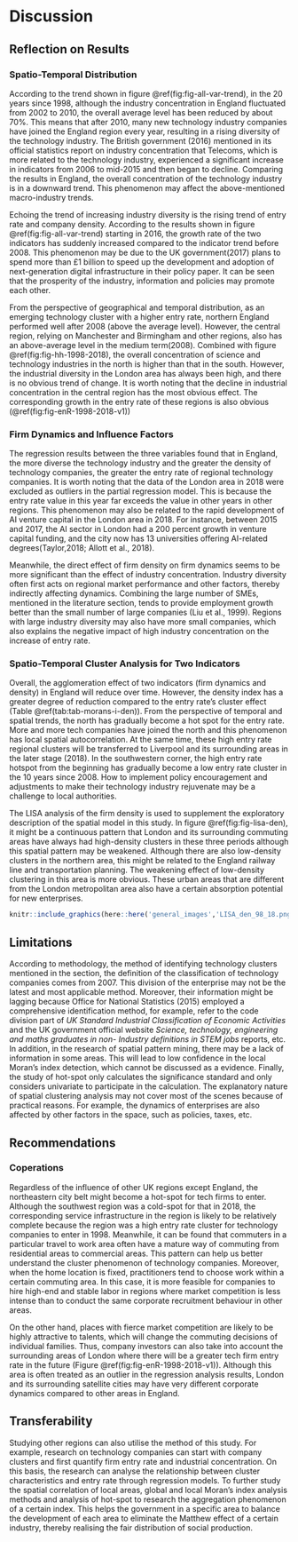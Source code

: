 # Discussion{#discussion}

## Reflection on Results

### Spatio-Temporal Distribution

According to the trend shown in figure \@ref(fig:fig-all-var-trend), in the 20 years since 1998, although the industry concentration in England fluctuated from 2002 to 2010, the overall average level has been reduced by about 70%.  This means that after 2010, many new technology industry companies have joined the England region every year, resulting in a rising diversity of the technology industry.  The British government (2016) mentioned in its official statistics report on industry concentration that Telecoms, which is more related to the technology industry, experienced a significant increase in indicators from 2006 to mid-2015 and then began to decline. Comparing the results in England, the overall concentration of the technology industry is in a downward trend. This phenomenon may affect the above-mentioned macro-industry trends.

Echoing the trend of increasing industry diversity is the rising trend of entry rate and company density. According to the results shown in figure \@ref(fig:fig-all-var-trend) starting in 2016, the growth rate of the two indicators has suddenly increased compared to the indicator trend before 2008. This phenomenon may be due to the UK government(2017) plans to spend more than £1 billion to speed up the development and adoption of next-generation digital infrastructure in their policy paper. It can be seen that the prosperity of the industry, information and policies may promote each other.

From the perspective of geographical and temporal distribution, as an emerging technology cluster with a higher entry rate, northern England performed well after 2008 (above the average level). However, the central region, relying on Manchester and Birmingham and other regions, also has an above-average level in the medium term(2008). Combined with figure \@ref(fig:fig-hh-1998-2018), the overall concentration of science and technology industries in the north is higher than that in the south. However, the industrial diversity in the London area has always been high, and there is no obvious trend of change. It is worth noting that the decline in industrial concentration in the central region has the most obvious effect. The corresponding growth in the entry rate of these regions is also obvious (\@ref(fig:fig-enR-1998-2018-v1))

### Firm Dynamics and Influence Factors 

The regression results between the three variables found that in England, the more diverse the technology industry and the greater the density of technology companies, the greater the entry rate of regional technology companies. It is worth noting that the data of the London area in 2018 were excluded as outliers in the partial regression model. This is because the entry rate value in this year far exceeds the value in other years in other regions. This phenomenon may also be related to the rapid development of AI venture capital in the London area in 2018. For instance, between 2015 and 2017, the AI sector in London had a 200 percent growth in venture capital funding, and the city now has 13 universities offering AI-related degrees(Taylor,2018; Allott et al., 2018). 

Meanwhile, the direct effect of firm density on firm dynamics seems to be more significant than the effect of industry concentration. Industry diversity often first acts on regional market performance and other factors, thereby indirectly affecting dynamics. Combining the large number of SMEs, mentioned in the literature section, tends to provide employment growth better than the small number of large companies (Liu et al., 1999). Regions with large industry diversity may also have more small companies, which also explains the negative impact of high industry concentration on the increase of entry rate.

### Spatio-Temporal Cluster Analysis for Two Indicators

Overall, the agglomeration effect of two indicators (firm dynamics and density) in England will reduce over time. However, the density index has a greater degree of reduction compared to the entry rate's cluster effect (Table \@ref(tab:tab-morans-i-den)). From the perspective of temporal and spatial trends, the north has gradually become a hot spot for the entry rate. More and more tech companies have joined the north and this phenomenon has local spatial autocorrelation. At the same time, these high entry rate regional clusters will be transferred to Liverpool and its surrounding areas in the later stage (2018). In the southwestern corner, the high entry rate hotspot from the beginning has gradually become a low entry rate cluster in the 10 years since 2008. How to implement policy encouragement and adjustments to make their technology industry rejuvenate may be a challenge to local authorities.

The LISA analysis of the firm density is used to supplement the exploratory description of the spatial model in this study. In figure \@ref(fig:fig-lisa-den), it might be a continuous pattern that London and its surrounding commuting areas have always had high-density clusters in these three periods although this spatial pattern may be weakened. Although there are also low-density clusters in the northern area, this might be related to the England railway line and transportation planning. The weakening effect of low-density clustering in this area is more obvious. These urban areas that are different from the London metropolitan area also have a certain absorption potential for new enterprises.

```r
knitr::include_graphics(here::here('general_images','LISA_den_98_18.png'))
```

## Limitations

According to methodology, the method of identifying technology clusters mentioned in the section, the definition of the classification of technology companies comes from 2007. This division of the enterprise may not be the latest and most applicable method. Moreover, their information might be lagging because Office for National Statistics (2015) employed a comprehensive identification method, for example, refer to the code division part of *UK Standard Industrial Classification of Economic Activities* and the UK government official website *Science, technology, engineering and maths graduates in non- Industry definitions in STEM jobs* reports, etc. In addition, in the research of spatial pattern mining, there may be a lack of information in some areas. This will lead to low confidence in the local Moran's index detection, which cannot be discussed as a evidence. Finally, the study of hot-spot only calculates the significance standard and only considers univariate to participate in the calculation. The explanatory nature of spatial clustering analysis may not cover most of the scenes because of practical reasons. For example, the dynamics of enterprises are also affected by other factors in the space, such as policies, taxes, etc.

## Recommendations

### Coperations

Regardless of the influence of other UK regions except England, the northeastern city belt might become a hot-spot for tech firms to enter. Although the southwest region was a cold-spot for that in 2018, the corresponding service infrastructure in the region is likely to be relatively complete because the region was a high entry rate cluster for technology companies to enter in 1998. Meanwhile, it can be found that commuters in a particular travel to work area often have a mature way of commuting from residential areas to commercial areas. This pattern can help us better understand the cluster phenomenon of technology companies. Moreover, when the home location is fixed, practitioners tend to choose work within a certain commuting area. In this case, it is more feasible for companies to hire high-end and stable labor in regions where market competition is less intense than to conduct the same corporate recruitment behaviour in other areas.

On the other hand, places with fierce market competition are likely to be highly attractive to talents, which will change the commuting decisions of individual families. Thus, company investors can also take into account the surrounding areas of London where there will be a greater tech firm entry rate in the future (Figure \@ref(fig:fig-enR-1998-2018-v1)). Although this area is often treated as an outlier in the regression analysis results, London and its surrounding satellite cities may have very different corporate dynamics compared to other areas in England.

<!-- ### Government -->

<!-- 从全局角度出发，根据实验结果会发现企业的进入率聚集效应呈现逐年下降的趋势 (\@ref(tab:tab-morans-i-enR)) -->

<!-- 从局部角度观察，北方地区特别是东北部通勤地区的聚集效应下降相比其他地区有延迟。对于政策而言，南北部地区的政策推行需要结合当地现状。举个例子，政府希望提高某大区域科技企业数量平均水平以此来优化各个地区产业结构。如果England政府出于鼓励当地企业迁入或创立的目的，在投资优先级上可以考虑企业进入率冷点群地区优先。因为提高冷点群中某一个地区的企业entry rate可以在空间效应上一定程度消解Low-Low Cluster的产生。这样做有利于引导地区之间的产业平衡，而不是高进入率和低进入率二元分明（也可以避免马太效应） -->

<!-- 从政府直接作用的角度出发，比如推行针对科技公司的税收优惠，地区租金优惠来提高地区的企业进入率。 -->

<!-- 从间接作用的方式上，政府可以通过引导地区科技产业的多样性发展与适当增加地区科技企业密度的方式来提高的当地企业进入率。根据(Table \@ref(tab:tab-regression-entry-rate))的实验结果展示，企业在某一地区在某一时段的进入率受到地区企业密度的正影响和企业集中度(Herfindahl-Hirschman Index )的负影响。 -->

## Transferability 

Studying other regions can also utilise the method of this study. For example, research on technology companies can start with company clusters and first quantify firm entry rate and industrial concentration. On this basis, the research can analyse the relationship between cluster characteristics and entry rate through regression models. To further study the spatial correlation of local areas, global and local Moran's index analysis methods and analysis of hot-spot to research the aggregation phenomenon of a certain index. This helps the government in a specific area to balance the development of each area to eliminate the Matthew effect of a certain industry, thereby realising the fair distribution of social production.
